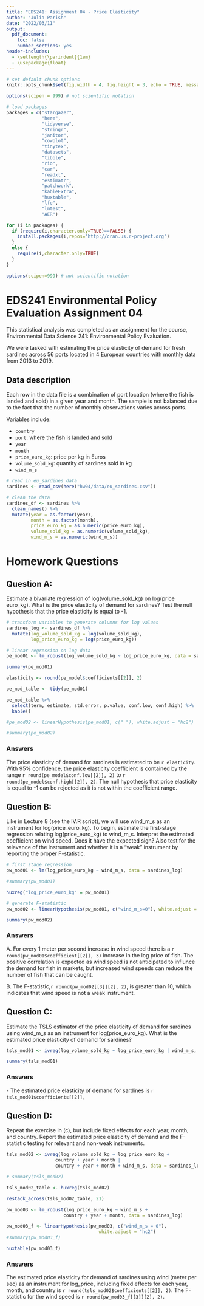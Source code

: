 ```yaml
---
title: "EDS241: Assignment 04 - Price Elasticity"
author: "Julia Parish"
date: "2022/03/11"
output: 
  pdf_document:
    toc: false
    number_sections: yes
header-includes:
  - \setlength{\parindent}{1em}
  - \usepackage{float}
---
```


```r
# set default chunk options
knitr::opts_chunk$set(fig.width = 4, fig.height = 3, echo = TRUE, message = FALSE, warning = FALSE)

options(scipen = 999) # not scientific notation

```

```r
# load packages
packages = c("stargazer", 
             "here",
             "tidyverse",
             "stringr", 
             "janitor", 
             "cowplot", 
             "tinytex", 
             "datasets", 
             "tibble",
             "rio",
             "car",
             "readxl",
             "estimatr",
             "patchwork", 
             "kableExtra",
             "huxtable", 
             "lfe",
             "lmtest",
             "AER")

for (i in packages) {
  if (require(i,character.only=TRUE)==FALSE) {
    install.packages(i,repos='http://cran.us.r-project.org')
  }
  else {
    require(i,character.only=TRUE)
  }
}

options(scipen=999) # not scientific notation
```

# EDS241 Environmental Policy Evaluation Assignment 04

\noindent This statistical analysis was completed as an assignment for the course, Environmental Data Science 241: Environmental Policy Evaluation. 

We were tasked with estimating the price elasticity of demand for fresh sardines across 56 ports located in 4 European countries with monthly data from 2013 to 2019. 

## Data description 

Each row in the data file is a combination of port location (where the fish is landed and sold) in a given year and month. The sample is not balanced due to the fact that the number of monthly observations varies across ports.

Variables include: 

- `country`
- `port`: where the fish is landed and sold 
- `year`
- `month`
- `price_euro_kg`: price per kg in Euros 
- `volume_sold_kg`: quantity of sardines sold in kg 
- `wind_m_s`

```r
# read in eu_sardines data
sardines <- read_csv(here("hw04/data/eu_sardines.csv"))

# clean the data
sardines_df <- sardines %>% 
  clean_names() %>% 
  mutate(year = as.factor(year),
         month = as.factor(month), 
         price_euro_kg = as.numeric(price_euro_kg), 
         volume_sold_kg = as.numeric(volume_sold_kg),
         wind_m_s = as.numeric(wind_m_s))
```

# Homework Questions

## Question A:

\noindent Estimate a bivariate regression of log(volume_sold_kg) on log(price euro_kg). What is the price elasticity of demand for sardines? Test the null hypothesis that the price elasticity is equal to -1.

```r
# transform variables to generate columns for log values
sardines_log <- sardines_df %>% 
  mutate(log_volume_sold_kg = log(volume_sold_kg), 
         log_price_euro_kg = log(price_euro_kg))
```

```r
# linear regression on log data
pe_mod01 <- lm_robust(log_volume_sold_kg ~ log_price_euro_kg, data = sardines_log)

summary(pe_mod01)
```

```r
elasticity <- round(pe_model$coefficients[[2]], 2)
```

```r
pe_mod_table <- tidy(pe_mod01)

pe_mod_table %>% 
  select(term, estimate, std.error, p.value, conf.low, conf.high) %>%
  kable()
```

```r
#pe_mod02 <- linearHypothesis(pe_mod01, c(" "), white.adjust = "hc2")

#summary(pe_mod02)
```


### Answers\

\noindent The price elasticity of demand for sardines is estimated to be `r elasticity`. With 95% confidence, the price elasticity coefficient is contained by the range `r round(pe_model$conf.low[[2]], 2)` to `r round(pe_model$conf.high[[2]], 2)`. The null hypothesis that price elasticity is equal to -1 can be rejected as it is not within the coefficient range. 

## Question B:

\noindent Like in Lecture 8 (see the IV.R script), we will use wind_m_s as an instrument for log(price_euro_kg). To begin, estimate the first-stage regression relating log(price_euro_kg) to wind_m_s. Interpret the estimated coefficient on wind speed. Does it have the expected sign? Also test for the relevance of the instrument and whether it is a “weak” instrument by reporting the proper F-statistic.

```r
# first stage regression
pw_mod01 <- lm(log_price_euro_kg ~ wind_m_s, data = sardines_log)

#summary(pw_mod01)

huxreg("log_price_euro_kg" = pw_mod01)
```

```r
# generate F-statistic
pw_mod02 <- linearHypothesis(pw_mod01, c("wind_m_s=0"), white.adjust = "hc2")

summary(pw_mod02)

```

### Answers\

\noindent A. For every 1 meter per second increase in wind speed there is a `r round(pw_mod01$coefficient[[2]], 3)` increase in the log price of fish. The positive correlation is expected as wind speed is not anticipated to influnce the demand for fish in markets, but increased wind speeds can reduce the number of fish that can be caught.

\noindent B. The F-statistic,`r round(pw_mod02[[3]][2], 2)`, is greater than 10, which indicates that wind speed is not a weak instrument.

## Question C:

\noindent Estimate the TSLS estimator of the price elasticity of demand for sardines using wind_m_s as an instrument for log(price_euro_kg). What is the estimated price elasticity of demand for sardines?

```r
tsls_mod01 <- ivreg(log_volume_sold_kg ~ log_price_euro_kg | wind_m_s, data = sardines_log)

summary(tsls_mod01)
```

### Answers\

\noindent - The estimated price elasticity of demand for sardines is `r tsls_mod01$coefficients[[2]]`,

## Question D:

\noindent Repeat the exercise in (c), but include fixed effects for each year, month, and country. Report the estimated price elasticity of demand and the F-statistic testing for relevant and non-weak instruments.

```r
tsls_mod02 <- ivreg(log_volume_sold_kg ~ log_price_euro_kg + 
                  country + year + month | 
                  country + year + month + wind_m_s, data = sardines_log)

# summary(tsls_mod02)

tsls_mod02_table <- huxreg(tsls_mod02)
```

```r
restack_across(tsls_mod02_table, 21)
```

```r
pw_mod03 <- lm_robust(log_price_euro_kg ~ wind_m_s + 
                     country + year + month, data = sardines_log)

pw_mod03_f <- linearHypothesis(pw_mod03, c("wind_m_s = 0"), 
                                  white.adjust = "hc2")
#summary(pw_mod03_f)

huxtable(pw_mod03_f)
```

### Answers\

\noindent The estimated price elasticity for demand of sardines using wind (meter per sec) as an instrument for log_price, including fixed effects for each year, month, and country is `r round(tsls_mod02$coefficients[[2]], 2)`. The F-statistic for the wind speed is `r round(pw_mod03_f[[3]][2], 2)`. 

